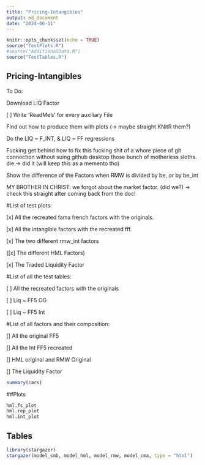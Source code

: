 ```yaml
---
title: "Pricing-Intangibles"
output: md_document
date: "2024-06-11"
---
```


```r
knitr::opts_chunk$set(echo = TRUE)
source("TestPlots.R")
#source("AdditionalData.R")
source("TestTables.R")
```

## Pricing-Intangibles

To Do:

Download LIQ Factor

[ ] Write 'ReadMe's' for every auxiliary File

Find out how to produce them with plots (-> maybe straight KNitR them?)

Do the LIQ ~ F_INT, & LIQ ~ FF regressions

Fucking get behind how to fix this fucking shit of a whore piece of git connection without suing github desktop those bunch of motherless sloths. die -> did it (will keep this as a memento tho)

Show the difference of the Factors when RMW is divided by be, or by be_int

MY BROTHER IN CHRIST: we forgot about the market factor. (did we?) -> check this straight after coming back from the doc!

#List of test plots:

[x] All the recreated fama french factors with the originals.

[x] All the intangible factors with the recreated fff.

[x] The two different rmw_int factors

([x] The different HML Factors)

[x] The Traded Liquidity Factor


#List of all the test tables:

[ ] All the recreated factors with the originals

[ ] Liq ~ FF5 OG

[ ] Liq ~ FF5 Int


#List of all factors and their composition:

[] All the original FF5

[] All the Int FF5 recreated

[] HML original and RMW Original

[] The Liquidity Factor


```r
summary(cars)
```

##Plots


```r
hml.fs_plot 
hml.rep_plot
hml.int_plot

```


## Tables 
```r
library(stargazer)
stargazer(model_smb, model_hml, model_rmw, model_cma, type = "html")
```


